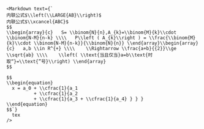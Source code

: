```tsx
<Markdown text={`
内联公式$\\left(\\LARGE{AB}\\right)$
内联公式$\\xcancel{ABC}$
$$
\\begin{array}{c}   S= \\binom{N}{n},A_{k}=\\binom{M}{k}\\cdot \\binom{N-M}{n-k} \\\\   P\\left ( A_{k}\\right ) = \\frac{\\binom{M}{k}\\cdot \\binom{N-M}{n-k}}{\\binom{N}{n}} \\end{array}\\begin{array}{c}   a,b \\in R^{+} \\\\    \\Rightarrow \\frac{a+b}{{2}}\\ge \\sqrt{ab} \\\\    \\left( \\text{当且仅当}a=b\\text{时取“}=\\text{”号}\\right) \\end{array}
$$

$$
\\begin{equation}
  x = a_0 + \\cfrac{1}{a_1
          + \\cfrac{1}{a_2
          + \\cfrac{1}{a_3 + \\cfrac{1}{a_4} } } }
\\end{equation}
$$`}
  tex
/>
```